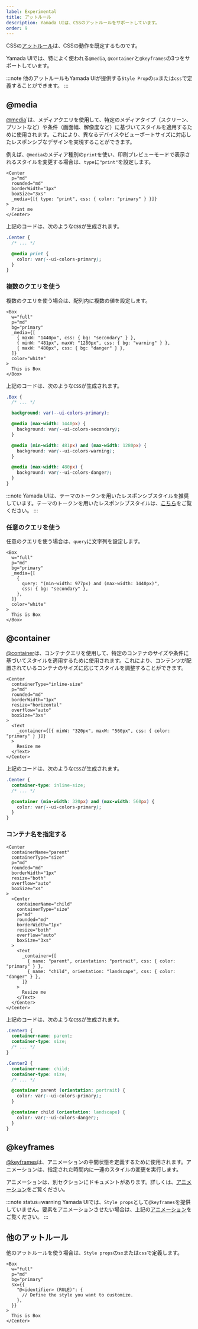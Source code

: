 ```yaml
---
label: Experimental
title: アットルール
description: Yamada UIは、CSSのアットルールをサポートしています。
order: 9
---
```


CSSの[アットルール](https://developer.mozilla.org/ja/docs/Web/CSS/At-rule)は、CSSの動作を既定するものです。

Yamada UIでは、特によく使われる`@media`, `@container`と`@keyframes`の3つをサポートしています。

:::note
他のアットルールもYamada UIが提供する`Style Prop`の`sx`または`css`で定義することができます。
:::

## @media

[@media](https://developer.mozilla.org/ja/docs/Web/CSS/@media)`は、メディアクエリを使用して、特定のメディアタイプ（スクリーン、プリントなど）や条件（画面幅、解像度など）に基づいてスタイルを適用するために使用されます。これにより、異なるデバイスやビューポートサイズに対応したレスポンシブなデザインを実現することができます。

例えば、`@media`のメディア種別の`print`を使い、印刷プレビューモードで表示されるスタイルを変更する場合は、`type`に`"print"`を設定します。

```tsx
<Center
  p="md"
  rounded="md"
  borderWidth="1px"
  boxSize="3xs"
  _media={[{ type: "print", css: { color: "primary" } }]}
>
  Print me
</Center>
```

上記のコードは、次のような`CSS`が生成されます。

```css
.Center {
  /* ... */

  @media print {
    color: var(--ui-colors-primary);
  }
}
```

### 複数のクエリを使う

複数のクエリを使う場合は、配列内に複数の値を設定します。

```tsx
<Box
  w="full"
  p="md"
  bg="primary"
  _media={[
    { maxW: "1440px", css: { bg: "secondary" } },
    { minW: "481px", maxW: "1280px", css: { bg: "warning" } },
    { maxW: "480px", css: { bg: "danger" } },
  ]}
  color="white"
>
  This is Box
</Box>
```

上記のコードは、次のような`CSS`が生成されます。

```css
.Box {
  /* ... */

  background: var(--ui-colors-primary);

  @media (max-width: 1440px) {
    background: var(--ui-colors-secondary);
  }

  @media (min-width: 481px) and (max-width: 1280px) {
    background: var(--ui-colors-warning);
  }

  @media (max-width: 480px) {
    background: var(--ui-colors-danger);
  }
}
```

:::note
Yamada UIは、テーマのトークンを用いたレスポンシブスタイルを推奨しています。テーマのトークンを用いたレスポンシブスタイルは、[こちら](/styled-system/responsive-styles)をご覧ください。
:::

### 任意のクエリを使う

任意のクエリを使う場合は、`query`に文字列を設定します。

```tsx
<Box
  w="full"
  p="md"
  bg="primary"
  _media={[
    {
      query: "(min-width: 977px) and (max-width: 1440px)",
      css: { bg: "secondary" },
    },
  ]}
  color="white"
>
  This is Box
</Box>
```

## @container

[@container](https://developer.mozilla.org/ja/docs/Web/CSS/@container)は、コンテナクエリを使用して、特定のコンテナのサイズや条件に基づいてスタイルを適用するために使用されます。これにより、コンテンツが配置されているコンテナのサイズに応じてスタイルを調整することができます。

```tsx
<Center
  containerType="inline-size"
  p="md"
  rounded="md"
  borderWidth="1px"
  resize="horizontal"
  overflow="auto"
  boxSize="3xs"
>
  <Text
    _container={[{ minW: "320px", maxW: "560px", css: { color: "primary" } }]}
  >
    Resize me
  </Text>
</Center>
```

上記のコードは、次のような`CSS`が生成されます。

```css
.Center {
  container-type: inline-size;
  /* ... */

  @container (min-width: 320px) and (max-width: 560px) {
    color: var(--ui-colors-primary);
  }
}
```

### コンテナ名を指定する

```tsx
<Center
  containerName="parent"
  containerType="size"
  p="md"
  rounded="md"
  borderWidth="1px"
  resize="both"
  overflow="auto"
  boxSize="xs"
>
  <Center
    containerName="child"
    containerType="size"
    p="md"
    rounded="md"
    borderWidth="1px"
    resize="both"
    overflow="auto"
    boxSize="3xs"
  >
    <Text
      _container={[
        { name: "parent", orientation: "portrait", css: { color: "primary" } },
        { name: "child", orientation: "landscape", css: { color: "danger" } },
      ]}
    >
      Resize me
    </Text>
  </Center>
</Center>
```

上記のコードは、次のような`CSS`が生成されます。

```css
.Center1 {
  container-name: parent;
  container-type: size;
  /* ... */
}

.Center2 {
  container-name: child;
  container-type: size;
  /* ... */

  @container parent (orientation: portrait) {
    color: var(--ui-colors-primary);
  }

  @container child (orientation: landscape) {
    color: var(--ui-colors-danger);
  }
}
```

## @keyframes

[@keyframes](https://developer.mozilla.org/en-US/docs/Web/CSS/@keyframes)は、アニメーションの中間状態を定義するために使用されます。アニメーションは、指定された時間内に一連のスタイルの変更を実行します。

アニメーションは、別セクションにドキュメントがあります。詳しくは、[アニメーション](/styled-system/animation)をご覧ください。

:::note status=warning
Yamada UIでは、`Style props`として`@keyframes`を提供していません。要素をアニメーションさせたい場合は、上記の[アニメーション](/styled-system/animation)をご覧ください。
:::

## 他のアットルール

他のアットルールを使う場合は、`Style props`の`sx`または`css`で定義します。

```tsx
<Box
  w="full"
  p="md"
  bg="primary"
  sx={{
    "@<identifier> (RULE)": {
      // Define the style you want to customize.
    },
  }}
>
  This is Box
</Center>
```
